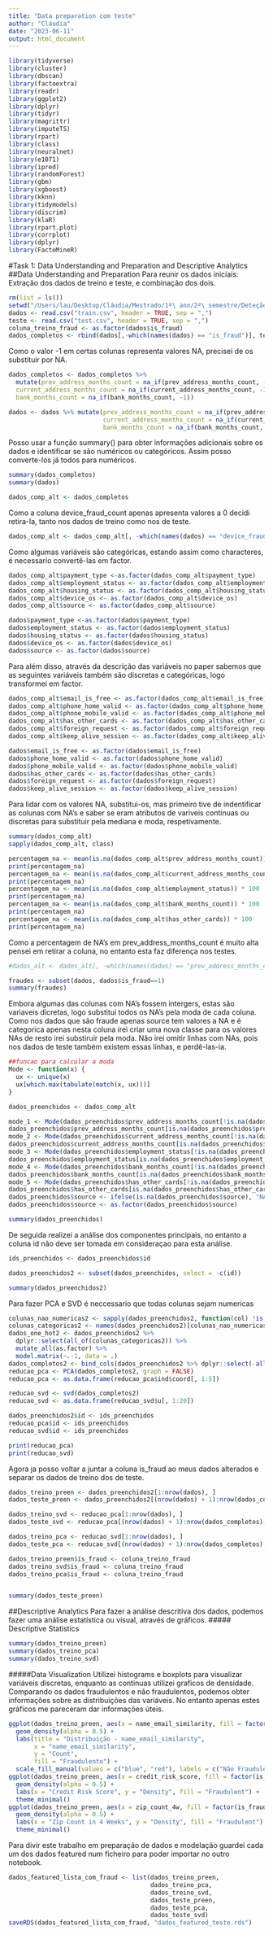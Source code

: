 ```yaml
---
title: "Data preparation com teste"
author: "Cláudia"
date: "2023-06-11"
output: html_document
---
```




```r
library(tidyverse)
library(cluster)
library(dbscan)
library(factoextra)
library(readr)
library(ggplot2)
library(dplyr)
library(tidyr)
library(magrittr)
library(imputeTS)
library(rpart)
library(class)
library(neuralnet)
library(e1071)
library(ipred)
library(randomForest)
library(gbm)
library(xgboost)
library(kknn)
library(tidymodels)
library(discrim)
library(klaR)
library(rpart.plot)
library(corrplot)
library(dplyr)
library(FactoMineR)

```
#Task 1: Data Understanding and Preparation and Descriptive Analytics ##Data Understanding and Preparation Para reunir os dados iniciais:
Extração dos dados de treino e teste, e combinação dos dois.
```r
rm(list = ls())
setwd("/Users/lau/Desktop/Cláudia/Mestrado/1º\ ano/2º\ semestre/Deteção\ de\ Fraude/Project/submit/Final")
dados <- read.csv("train.csv", header = TRUE, sep = ",")
teste <- read.csv("test.csv", header = TRUE, sep = ",")
coluna_treino_fraud <- as.factor(dados$is_fraud)
dados_completos <- rbind(dados[,-which(names(dados) == "is_fraud")], teste)
```

Como o valor -1 em certas colunas representa valores NA, precisei de os substituir por NA.
```r
dados_completos <- dados_completos %>% 
  mutate(prev_address_months_count = na_if(prev_address_months_count, -1), 
  current_address_months_count = na_if(current_address_months_count, -1),
  bank_months_count = na_if(bank_months_count, -1))

dados <- dados %>% mutate(prev_address_months_count = na_if(prev_address_months_count, -1), 
                          current_address_months_count = na_if(current_address_months_count, -1),
                          bank_months_count = na_if(bank_months_count, -1))

```


Posso usar a função summary() para obter informações adicionais sobre os dados e identificar se são numéricos ou categóricos. Assim posso converte-los já todos para numéricos.

```r
summary(dados_completos)
summary(dados)
```

```r
dados_comp_alt <- dados_completos
```

Como a coluna device_fraud_count apenas apresenta valores a 0 decidi retira-la, tanto nos dados de treino como nos de teste.
```r
dados_comp_alt <- dados_comp_alt[, -which(names(dados) == "device_fraud_count")]
```

Como algumas variáveis são categóricas, estando assim como characteres, é necessario convertê-las em factor.
```r
dados_comp_alt$payment_type <-as.factor(dados_comp_alt$payment_type)
dados_comp_alt$employment_status <- as.factor(dados_comp_alt$employment_status)
dados_comp_alt$housing_status <- as.factor(dados_comp_alt$housing_status)
dados_comp_alt$device_os <- as.factor(dados_comp_alt$device_os)
dados_comp_alt$source <- as.factor(dados_comp_alt$source)

dados$payment_type <-as.factor(dados$payment_type)
dados$employment_status <- as.factor(dados$employment_status)
dados$housing_status <- as.factor(dados$housing_status)
dados$device_os <- as.factor(dados$device_os)
dados$source <- as.factor(dados$source)
```

Para além disso, através da descrição das variáveis no paper sabemos que as seguintes variáveis também são discretas e categóricas, logo transformei em factor.
```r
dados_comp_alt$email_is_free <- as.factor(dados_comp_alt$email_is_free)
dados_comp_alt$phone_home_valid <- as.factor(dados_comp_alt$phone_home_valid)
dados_comp_alt$phone_mobile_valid <- as.factor(dados_comp_alt$phone_mobile_valid)
dados_comp_alt$has_other_cards <- as.factor(dados_comp_alt$has_other_cards)
dados_comp_alt$foreign_request <- as.factor(dados_comp_alt$foreign_request)
dados_comp_alt$keep_alive_session <- as.factor(dados_comp_alt$keep_alive_session)

dados$email_is_free <- as.factor(dados$email_is_free)
dados$phone_home_valid <- as.factor(dados$phone_home_valid)
dados$phone_mobile_valid <- as.factor(dados$phone_mobile_valid)
dados$has_other_cards <- as.factor(dados$has_other_cards)
dados$foreign_request <- as.factor(dados$foreign_request)
dados$keep_alive_session <- as.factor(dados$keep_alive_session)


```

Para lidar com os valores NA, substitui-os, mas primeiro tive de indentificar as colunas  com NA's e saber se eram atributos de variveis continuas ou discretas para substituir pela mediana e moda, respetivamente.
```r
summary(dados_comp_alt)
sapply(dados_comp_alt, class)
```

```r
percentagem_na <- mean(is.na(dados_comp_alt$prev_address_months_count)) * 100
print(percentagem_na)
percentagem_na <- mean(is.na(dados_comp_alt$current_address_months_count)) * 100
print(percentagem_na)
percentagem_na <- mean(is.na(dados_comp_alt$employment_status)) * 100
print(percentagem_na)
percentagem_na <- mean(is.na(dados_comp_alt$bank_months_count)) * 100
print(percentagem_na)
percentagem_na <- mean(is.na(dados_comp_alt$has_other_cards)) * 100
print(percentagem_na)
```

Como a percentagem de NA's em prev_address_months_count é muito alta pensei em retirar a coluna, no entanto esta faz diferença nos testes.
```r
#dados_alt <- dados_alt[, -which(names(dados) == "prev_address_months_count")]
```

```r
fraudes <- subset(dados, dados$is_fraud==1)
summary(fraudes)
```

Embora algumas das colunas com NA's fossem intergers, estas são variaveis dicretas, logo substitui todos os NA's pela moda de cada coluna. Como nos dados que são fraude apenas source tem valores a NA e é categorica apenas nesta coluna irei criar uma nova classe para os valores NAs de resto irei substiruir pela moda.
Não irei omitir linhas com NAs, pois nos dados de teste também existem essas linhas, e perdê-las-ia.
```r

##funcao para calcular a moda
Mode <- function(x) {
  ux <- unique(x)
  ux[which.max(tabulate(match(x, ux)))]
}

dados_preenchidos <- dados_comp_alt

mode_1 <- Mode(dados_preenchidos$prev_address_months_count[!is.na(dados_preenchidos$prev_address_months_count)])
dados_preenchidos$prev_address_months_count[is.na(dados_preenchidos$prev_address_months_count)] <- mode_1
mode_2 <- Mode(dados_preenchidos$current_address_months_count[!is.na(dados_preenchidos$current_address_months_count)])
dados_preenchidos$current_address_months_count[is.na(dados_preenchidos$current_address_months_count)] <- mode_2
mode_3 <- Mode(dados_preenchidos$employment_status[!is.na(dados_preenchidos$employment_status)])
dados_preenchidos$employment_status[is.na(dados_preenchidos$employment_status)] <- mode_3
mode_4 <- Mode(dados_preenchidos$bank_months_count[!is.na(dados_preenchidos$bank_months_count)])
dados_preenchidos$bank_months_count[is.na(dados_preenchidos$bank_months_count)] <- mode_4
mode_5 <- Mode(dados_preenchidos$has_other_cards[!is.na(dados_preenchidos$has_other_cards)])
dados_preenchidos$has_other_cards[is.na(dados_preenchidos$has_other_cards)] <- mode_5
dados_preenchidos$source <- ifelse(is.na(dados_preenchidos$source), "NA", dados_preenchidos$source)
dados_preenchidos$source <- as.factor(dados_preenchidos$source)

summary(dados_preenchidos)
```

De seguida realizei a análise dos componentes principais, no entanto a coluna id não deve ser tomada em consideraçao para esta análise.
```r
ids_preenchidos <- dados_preenchidos$id

dados_preenchidos2 <- subset(dados_preenchidos, select = -c(id))

summary(dados_preenchidos2)

```

Para fazer PCA e SVD é neccessario que todas colunas sejam numericas
```r
colunas_nao_numericas2 <- sapply(dados_preenchidos2, function(col) !is.numeric(col))
colunas_categoricas2 <- names(dados_preenchidos2)[colunas_nao_numericas2]
dados_one_hot2 <- dados_preenchidos2 %>%
  dplyr::select(all_of(colunas_categoricas2)) %>%
  mutate_all(as.factor) %>%
  model.matrix(~.-1, data = .)
dados_completos2 <- bind_cols(dados_preenchidos2 %>% dplyr::select(-all_of(colunas_categoricas2)), dados_one_hot2)
reducao_pca <- PCA(dados_completos2, graph = FALSE)
reducao_pca <- as.data.frame(reducao_pca$ind$coord[, 1:5])

reducao_svd <- svd(dados_completos2)
reducao_svd <- as.data.frame(reducao_svd$u[, 1:20])

dados_preenchidos2$id <- ids_preenchidos
reducao_pca$id <- ids_preenchidos
reducao_svd$id <- ids_preenchidos

print(reducao_pca)
print(reducao_svd)


```


Agora ja posso voltar a juntar a coluna is_fraud ao meus dados alterados e separar os dados de treino dos de teste.
```r
dados_treino_preen <- dados_preenchidos2[1:nrow(dados), ]
dados_teste_preen <- dados_preenchidos2[(nrow(dados) + 1):nrow(dados_completos), ]

dados_treino_svd <- reducao_pca[1:nrow(dados), ]
dados_teste_svd <- reducao_pca[(nrow(dados) + 1):nrow(dados_completos), ]

dados_treino_pca <- reducao_svd[1:nrow(dados), ]
dados_teste_pca <- reducao_svd[(nrow(dados) + 1):nrow(dados_completos), ]

dados_treino_preen$is_fraud <- coluna_treino_fraud
dados_treino_svd$is_fraud <- coluna_treino_fraud
dados_treino_pca$is_fraud <- coluna_treino_fraud


summary(dados_teste_preen)
```


##Descriptive Analytics 
Para fazer a análise descritiva dos dados, podemos fazer uma análise estatística ou visual, através de gráficos. 
##### Descriptive Statistics
```r
summary(dados_treino_preen)
summary(dados_treino_pca)
summary(dados_treino_svd)
```

#####Data Visualization
Utilizei histograms e boxplots para visualizar variáveis discretas, enquanto as continuas utilizei graficos de densidade. Comparando os dados fraudulentos e não fraudulentos, podemos obter informações sobre as distribuições das variáveis. No entanto apenas estes gráficos me pareceram dar informações úteis.

```r
ggplot(dados_treino_preen, aes(x = name_email_similarity, fill = factor(is_fraud))) +
  geom_density(alpha = 0.5) +
  labs(title = "Distribuição - name_email_similarity",
       x = "name_email_similarity",
       y = "Count",
       fill = "Fraudulento") +
  scale_fill_manual(values = c("blue", "red"), labels = c("Não Fraudulento", "Fraudulento"))
ggplot(dados_treino_preen, aes(x = credit_risk_score, fill = factor(is_fraud))) +
  geom_density(alpha = 0.5) +
  labs(x = "Credit Risk Score", y = "Density", fill = "Fraudulent") +
  theme_minimal()
ggplot(dados_treino_preen, aes(x = zip_count_4w, fill = factor(is_fraud))) +
  geom_density(alpha = 0.5) +
  labs(x = "Zip Count in 4 Weeks", y = "Density", fill = "Fraudulent") +
  theme_minimal()
```


Para divir este trabalho em preparação de dados e modelação guardei cada um dos dados featured num ficheiro para poder importar no outro notebook.
```r
dados_featured_lista_com_fraud <- list(dados_treino_preen,
                                       dados_treino_pca,
                                       dados_treino_svd,
                                       dados_teste_preen,
                                       dados_teste_pca,
                                       dados_teste_svd)
saveRDS(dados_featured_lista_com_fraud, "dados_featured_teste.rds")

```









